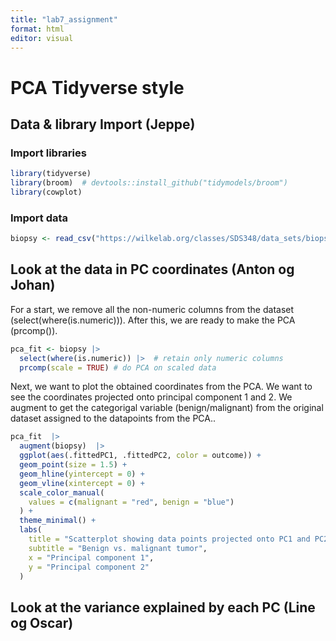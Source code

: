 ```yaml
---
title: "lab7_assignment"
format: html
editor: visual
---
```


# PCA Tidyverse style

## **Data & library Import (Jeppe)**

### Import libraries

```r
library(tidyverse)
library(broom)  # devtools::install_github("tidymodels/broom")
library(cowplot)


```

### Import data

```r
biopsy <- read_csv("https://wilkelab.org/classes/SDS348/data_sets/biopsy.csv")
```

## Look at the data in PC coordinates (Anton og Johan)
For a start, we remove all the non-numeric columns from the dataset (select(where(is.numeric))). After this, we are ready to make the PCA (prcomp()).

```r
pca_fit <- biopsy |> 
  select(where(is.numeric)) |>  # retain only numeric columns
  prcomp(scale = TRUE) # do PCA on scaled data
```

Next, we want to plot the obtained coordinates from the PCA. We want to see the coordinates projected onto principal component 1 and 2. We augment to get the categorigal variable (benign/malignant) from the original dataset assigned to the datapoints from the PCA..

```r
pca_fit  |> 
  augment(biopsy)  |>
  ggplot(aes(.fittedPC1, .fittedPC2, color = outcome)) + 
  geom_point(size = 1.5) +
  geom_hline(yintercept = 0) +
  geom_vline(xintercept = 0) +
  scale_color_manual(
    values = c(malignant = "red", benign = "blue")
  ) +
  theme_minimal() +
  labs(
    title = "Scatterplot showing data points projected onto PC1 and PC2",
    subtitle = "Benign vs. malignant tumor",
    x = "Principal component 1",
    y = "Principal component 2"
  )
```




## Look at the variance explained by each PC (Line og Oscar)
